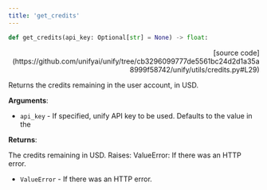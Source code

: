 ```yaml
---
title: 'get_credits'
---
```


```python
def get_credits(api_key: Optional[str] = None) -> float:
```

<p align="right">[source code](https://github.com/unifyai/unify/tree/cb3296099777de5561bc24d2d1a35a8999f58742/unify/utils/credits.py#L29)</p>

Returns the credits remaining in the user account, in USD.

**Arguments**:

- `api_key` - If specified, unify API key to be used. Defaults to the value in the



**Returns**:

The credits remaining in USD.
Raises:
ValueError: If there was an HTTP error.
- `ValueError` - If there was an HTTP error.